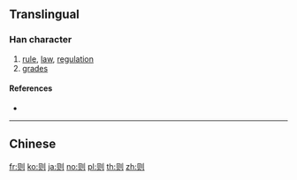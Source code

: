 {{also|則}}
==Translingual==

===Han character===
{{Han char|rn=18|rad=刀|as=04|sn=6|four=|canj=BOLN|ids=⿰贝刂}}

# [[rule]], [[law]], [[regulation]]
# [[grade]]s

====References====
* {{Han ref|kx=0137.301|hdz=10326.050|uh=5219|ud=21017}}

----

==Chinese==
{{zh-see|則}}

[[fr:则]]
[[ko:则]]
[[ja:则]]
[[no:则]]
[[pl:则]]
[[th:则]]
[[zh:则]]